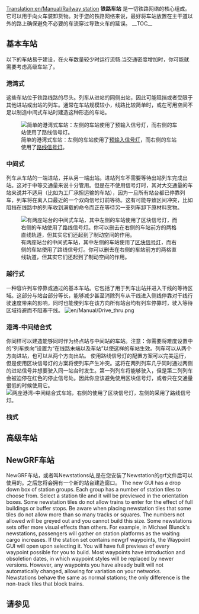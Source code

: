 [[Translation:en/Manual/Railway station]]
{{zh/Manual/目录}}
'''铁路车站''' 是一切铁路网络的核心组成。它可以用于向火车装卸货物。对于您的铁路网络来说，最好将车站放置在主干道以外的路上确保避免不必要的车流穿过导致火车的延误。
__TOC__
{{en/-}}
==基本车站==
以下的车站易于建设，在火车数量较少时运行流畅.当交通密度增加时，你可能就需要考虑高级车站了。
===港湾式===
这些车站位于铁路线路的尽头。列车从进站的同侧出站，因此可能阻挡或者受限于其他进站或出站的列车。通常在车站规模较小，线路比较简单时，或在可用空间不足以制造中间式车站时建造这种形态的车站。

[[File:en/Manual/Terminus.png|center|frame|简单的港湾式车站：左侧的车站使用了[[zh/Manual/信号灯#预输入信号灯|预输入信号灯]]，而右侧的车站使用了[[zh/Manual/信号灯#路线信号灯|路线信号灯]]。]]

===中间式===
列车从车站的一端进站，并从另一端出站。进站列车不需要等待出站列车完成出站。这对于中等交通量来说十分管用。但是在不使用信号灯时，其对大交通量的车站来说并不适用（比如为工厂承担运输的车站），因为一旦所有站台都已停靠列车，列车将在离入口最近的一个双向信号灯前等待。这有可能导致区间冲突，比如阻挡在线路中的列车收到满载的命令而正在等待另一支列车卸下原材料货物。

[[File:en/Manual/Ro-ro1.png|center|frame|有两座站台的中间式车站，其中左侧的车站使用了[[zh/Manual/信号灯#区块信号灯|区块信号灯]]，而右侧的车站使用了路线信号灯。你可以删去在右侧的车站前方的两格直线轨道，但其实它们还起到了制动空间的作用。]]

===越行式===
一种容许列车停靠或通过的基本车站。它包括了用于列车出站并进入干线的等待区域。这部分与站台部分等长，能够减少甚至消除列车从干线进入侧线停靠对干线行驶速度带来的影响，同时也能使列车在该方向所有站台均有列车停靠时，驶入等待区域待避而不阻塞干线。
[[File:en/Manual/Drive thru.png|center|frame]]

===港湾-中间结合式===
你同样可以建造能够同时作为终点站与中间站的车站。注意：你需要将难度设置中的“列车换向”设置为“在线路末端以及车站”以使这样的车站生效。列车可以从两个方向进站，也可以从两个方向出站。
使用路线信号灯的配置方案可以完美运行，但是使用区块信号灯的方案将使列车产生冲突。这将在两列列车几乎同时通过两侧的进站信号并想要驶入同一站台时发生。第一列列车将能够驶入，但是第二列列车会被迫停在红色的停止信号处。因此你应该避免使用区块信号灯，或者只在交通量很低的时候使用它。
[[File:en/Manual/Two-way-roro-station.png|center|frame|两座港湾-中间结合式车站，右侧的使用了区块信号灯，左侧的采用了路线信号灯。]]

===栈式===

==高级车站==
==NewGRF车站==
NewGRF车站，或者叫Newstations站,是在您安装了Newstation的grf文件后可以使用的。之后您将会拥有一个新的站台建造窗口。
The new GUI has a drop down box of station groups. Each group has a number of station tiles to choose from. Select a station tile and it will be previewed in the orientation boxes. Some newstation tiles do not allow trains to enter for the effect of full buildings or buffer stops. Be aware when placing newstation tiles that some tiles do not allow more than so many tracks or squares. The numbers not allowed will be greyed out and you cannot build this size. Some newstations sets offer more visual effects than others. For example, in Michael Blunck's newstations, passengers will gather on station platforms as the waiting cargo increases.
If the station set contains newgrf waypoints, the Waypoint GUI will open upon selecting it. You will have full previews of every waypoint possible for you to build. Most waypoints have introduction and obsoletion dates, in which waypoint styles will be replaced by newer versions. However, any waypoints you have already built will not automatically changed, allowing for variation on your networks.
Newstations behave the same as normal stations; the only difference is the non-track tiles that block trains.
==请参见==
